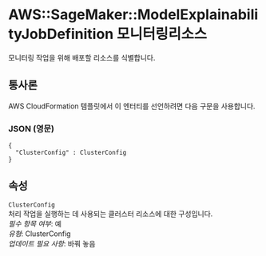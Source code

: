 # AWS::SageMaker::ModelExplainabilityJobDefinition 모니터링리소스

모니터링 작업을 위해 배포할 리소스를 식별합니다.

## 통사론

AWS CloudFormation 템플릿에서 이 엔터티를 선언하려면 다음 구문을 사용합니다.

### JSON (영문)

```
{
  "ClusterConfig" : ClusterConfig
}
```

## 속성

`ClusterConfig`  
처리 작업을 실행하는 데 사용되는 클러스터 리소스에 대한 구성입니다.  
_필수 항목 여부_: 예  
_유형_: ClusterConfig  
_업데이트 필요 사항_: 바꿔 놓음
